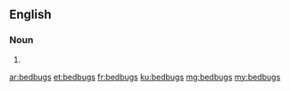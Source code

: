 ==English==

===Noun===
{{head|en|plural}}

# {{plural of|bedbug|lang=en}}

[[ar:bedbugs]]
[[et:bedbugs]]
[[fr:bedbugs]]
[[ku:bedbugs]]
[[mg:bedbugs]]
[[my:bedbugs]]